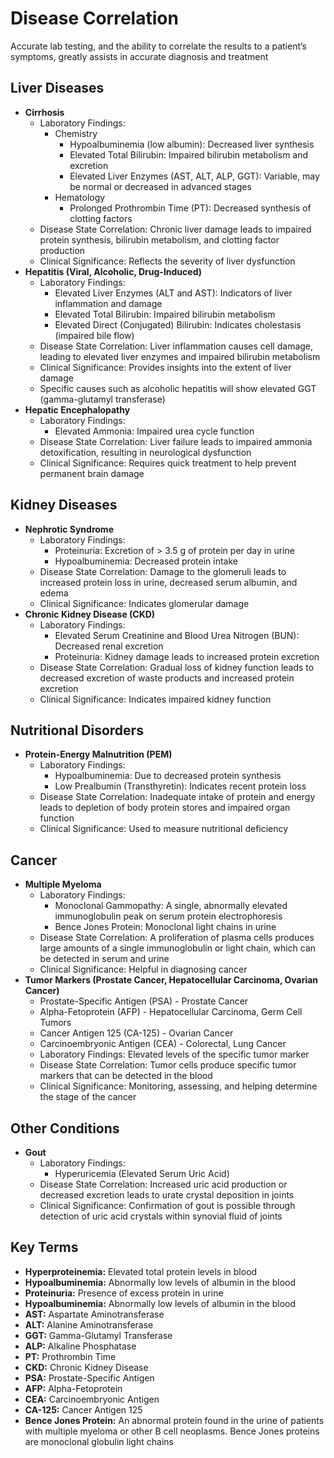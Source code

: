 # Disease Correlation {-}

Accurate lab testing, and the ability to correlate the results to a patient's symptoms, greatly assists in accurate diagnosis and treatment

## **Liver Diseases**

*   **Cirrhosis**
    *   Laboratory Findings:
        *   Chemistry
            *   Hypoalbuminemia (low albumin): Decreased liver synthesis
            *   Elevated Total Bilirubin: Impaired bilirubin metabolism and excretion
            *   Elevated Liver Enzymes (AST, ALT, ALP, GGT): Variable, may be normal or decreased in advanced stages
        *   Hematology
            *   Prolonged Prothrombin Time (PT): Decreased synthesis of clotting factors
    *   Disease State Correlation: Chronic liver damage leads to impaired protein synthesis, bilirubin metabolism, and clotting factor production
    *   Clinical Significance: Reflects the severity of liver dysfunction
*   **Hepatitis (Viral, Alcoholic, Drug-Induced)**
    *   Laboratory Findings:
        *   Elevated Liver Enzymes (ALT and AST): Indicators of liver inflammation and damage
        *   Elevated Total Bilirubin: Impaired bilirubin metabolism
        *   Elevated Direct (Conjugated) Bilirubin: Indicates cholestasis (impaired bile flow)
    *   Disease State Correlation: Liver inflammation causes cell damage, leading to elevated liver enzymes and impaired bilirubin metabolism
    *   Clinical Significance: Provides insights into the extent of liver damage
    *   Specific causes such as alcoholic hepatitis will show elevated GGT (gamma-glutamyl transferase)
*   **Hepatic Encephalopathy**
    *   Laboratory Findings:
        *   Elevated Ammonia: Impaired urea cycle function
    *   Disease State Correlation: Liver failure leads to impaired ammonia detoxification, resulting in neurological dysfunction
    *   Clinical Significance: Requires quick treatment to help prevent permanent brain damage

## **Kidney Diseases**

*   **Nephrotic Syndrome**
    *   Laboratory Findings:
        *   Proteinuria: Excretion of > 3.5 g of protein per day in urine
        *   Hypoalbuminemia: Decreased protein intake
    *   Disease State Correlation: Damage to the glomeruli leads to increased protein loss in urine, decreased serum albumin, and edema
    *   Clinical Significance: Indicates glomerular damage
*   **Chronic Kidney Disease (CKD)**
    *   Laboratory Findings:
        *   Elevated Serum Creatinine and Blood Urea Nitrogen (BUN): Decreased renal excretion
        *   Proteinuria: Kidney damage leads to increased protein excretion
    *   Disease State Correlation: Gradual loss of kidney function leads to decreased excretion of waste products and increased protein excretion
    *   Clinical Significance: Indicates impaired kidney function

## **Nutritional Disorders**

*   **Protein-Energy Malnutrition (PEM)**
    *   Laboratory Findings:
        *   Hypoalbuminemia: Due to decreased protein synthesis
        *   Low Prealbumin (Transthyretin): Indicates recent protein loss
    *   Disease State Correlation: Inadequate intake of protein and energy leads to depletion of body protein stores and impaired organ function
    *   Clinical Significance: Used to measure nutritional deficiency

## **Cancer**

*   **Multiple Myeloma**
    *   Laboratory Findings:
        *   Monoclonal Gammopathy: A single, abnormally elevated immunoglobulin peak on serum protein electrophoresis
        *   Bence Jones Protein: Monoclonal light chains in urine
    *   Disease State Correlation: A proliferation of plasma cells produces large amounts of a single immunoglobulin or light chain, which can be detected in serum and urine
    *   Clinical Significance: Helpful in diagnosing cancer
*   **Tumor Markers (Prostate Cancer, Hepatocellular Carcinoma, Ovarian Cancer)**
    *   Prostate-Specific Antigen (PSA) - Prostate Cancer
    *   Alpha-Fetoprotein (AFP) - Hepatocellular Carcinoma, Germ Cell Tumors
    *   Cancer Antigen 125 (CA-125) - Ovarian Cancer
    *   Carcinoembryonic Antigen (CEA) - Colorectal, Lung Cancer
    *   Laboratory Findings: Elevated levels of the specific tumor marker
    *   Disease State Correlation: Tumor cells produce specific tumor markers that can be detected in the blood
    *   Clinical Significance: Monitoring, assessing, and helping determine the stage of the cancer

## **Other Conditions**

*   **Gout**
    *   Laboratory Findings:
        *   Hyperuricemia (Elevated Serum Uric Acid)
    *   Disease State Correlation: Increased uric acid production or decreased excretion leads to urate crystal deposition in joints
    *   Clinical Significance: Confirmation of gout is possible through detection of uric acid crystals within synovial fluid of joints

## **Key Terms**

*   **Hyperproteinemia:** Elevated total protein levels in blood
*   **Hypoalbuminemia:** Abnormally low levels of albumin in the blood
*   **Proteinuria:** Presence of excess protein in urine
*   **Hypoalbuminemia:** Abnormally low levels of albumin in the blood
*   **AST:** Aspartate Aminotransferase
*   **ALT:** Alanine Aminotransferase
*   **GGT:** Gamma-Glutamyl Transferase
*   **ALP:** Alkaline Phosphatase
*   **PT:** Prothrombin Time
*   **CKD:** Chronic Kidney Disease
*   **PSA:** Prostate-Specific Antigen
*   **AFP:** Alpha-Fetoprotein
*   **CEA:** Carcinoembryonic Antigen
*   **CA-125:** Cancer Antigen 125
*   **Bence Jones Protein:** An abnormal protein found in the urine of patients with multiple myeloma or other B cell neoplasms. Bence Jones proteins are monoclonal globulin light chains